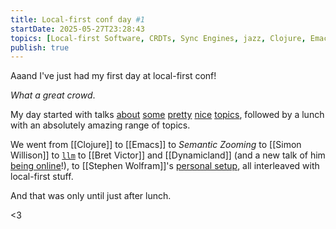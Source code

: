 ```yaml
---
title: Local-first conf day #1
startDate: 2025-05-27T23:28:43
topics: [Local-first Software, CRDTs, Sync Engines, jazz, Clojure, Emacs]
publish: true
---
```


Aaand I've just had my first day at local-first conf!

_What a great crowd_.

My day started with talks [about](https://playb.it/) [some](https://zero.rocicorp.dev/) [pretty](https://github.com/livestorejs) [nice](https://mattweidner.com/2025/05/21/text-without-crdts.html) [topics](https://jazz.tools/), followed by a lunch with an absolutely amazing range of topics.

We went from [[Clojure]] to [[Emacs]] to _Semantic Zooming_ to [[Simon Willison]] to [`llm`](https://github.com/simonw/llm) to [[Bret Victor]] and [[Dynamicland]] (and a new talk of him [being online](https://www.youtube.com/watch?v=PixPSNRDNMU)!), to [[Stephen Wolfram]]'s [personal setup](https://writings.stephenwolfram.com/2019/02/seeking-the-productive-life-some-details-of-my-personal-infrastructure/), all interleaved with local-first stuff.

And that was only until just after lunch.

\<3

